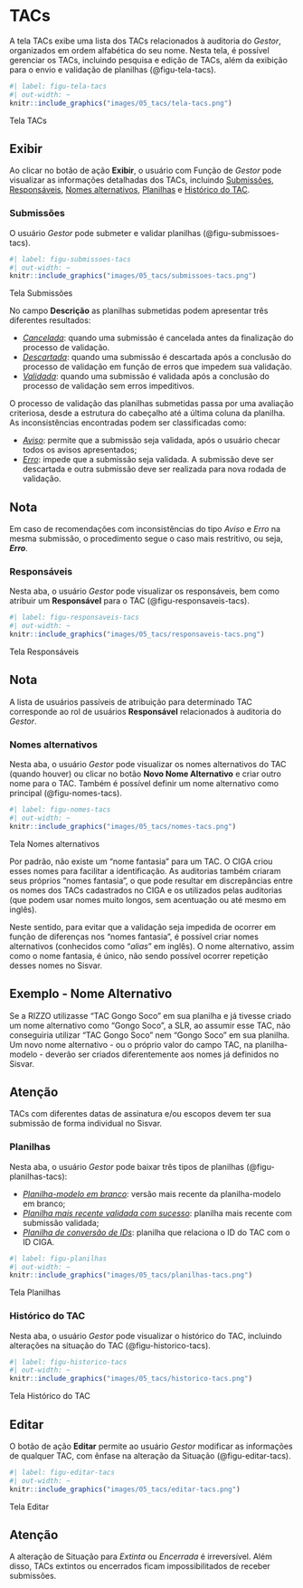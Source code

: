 # TACs {#sec-tacs}

A tela TACs exibe uma lista dos TACs relacionados à auditoria do *Gestor*, organizados em ordem alfabética do seu nome. Nesta tela, é possível gerenciar os TACs, incluindo pesquisa e edição de TACs, além da exibição para o envio e validação de planilhas (@figu-tela-tacs).

::: {#figu-tela-tacs}
```r
#| label: figu-tela-tacs
#| out-width: ~
knitr::include_graphics("images/05_tacs/tela-tacs.png")
```
Tela TACs
:::

## Exibir
Ao clicar no botão de ação **Exibir**, o usuário com Função de *Gestor* pode visualizar as informações detalhadas dos TACs, incluindo [Submissões](#sec-submissoes-tacs), [Responsáveis](#sec-responsaveis-tacs), [Nomes alternativos](#sec-nomes-tacs), [Planilhas](#sec-planilhas-tacs) e [Histórico do TAC](#sec-historico-tacs).

### Submissões {#sec-submissoes-tacs}
O usuário *Gestor* pode submeter e validar planilhas (@figu-submissoes-tacs). 

::: {#figu-submissoes-tacs}
```r
#| label: figu-submissoes-tacs
#| out-width: ~
knitr::include_graphics("images/05_tacs/submissoes-tacs.png")
```
Tela Submissões
:::

No campo **Descrição** as planilhas submetidas podem apresentar três diferentes resultados:

- *<u>Cancelada</u>*: quando uma submissão é cancelada antes da finalização do processo de validação.
- *<u>Descartada</u>*: quando uma submissão é descartada após a conclusão do processo de validação em função de erros que impedem sua validação.
- *<u>Validada</u>*: quando uma submissão é validada após a conclusão do processo de validação sem erros impeditivos.

O processo de validação das planilhas submetidas passa por uma avaliação criteriosa, desde a estrutura do cabeçalho até a última coluna da planilha. As inconsistências encontradas podem ser classificadas como:

- *<u>Aviso</u>*: permite que a submissão seja validada, após o usuário checar todos os avisos apresentados;
- *<u>Erro</u>*: impede que a submissão seja validada. A submissão deve ser descartada e outra submissão deve ser realizada para nova rodada de validação.

:::callout-note
## Nota
Em caso de recomendações com inconsistências do tipo *Aviso* e *Erro* na mesma submissão, o procedimento segue o caso mais restritivo, ou seja, ***Erro***.
:::

### Responsáveis {#sec-responsaveis-tacs}
Nesta aba, o usuário *Gestor* pode visualizar os responsáveis, bem como atribuir um **Responsável** para o TAC (@figu-responsaveis-tacs).

::: {#figu-responsaveis-tacs}
```r
#| label: figu-responsaveis-tacs
#| out-width: ~
knitr::include_graphics("images/05_tacs/responsaveis-tacs.png")
```
Tela Responsáveis
:::

:::callout-note
## Nota
A lista de usuários passíveis de atribuição para determinado TAC corresponde ao rol de usuários **Responsável** relacionados à auditoria do *Gestor*. 
:::

### Nomes alternativos {#sec-nomes}
Nesta aba, o usuário *Gestor* pode visualizar os nomes alternativos do TAC (quando houver) ou clicar no botão **Novo Nome Alternativo** e criar outro nome para o TAC. Também é possível definir um nome alternativo como principal (@figu-nomes-tacs).

::: {#figu-nomes-tacs}
```r
#| label: figu-nomes-tacs
#| out-width: ~
knitr::include_graphics("images/05_tacs/nomes-tacs.png")
```
Tela Nomes alternativos
:::

Por padrão, não existe um "nome fantasia" para um TAC. O CIGA criou esses nomes para facilitar a identificação. As auditorias também criaram seus próprios “nomes fantasia”, o que pode resultar em discrepâncias entre os nomes dos TACs cadastrados no CIGA e os utilizados pelas auditorias (que podem usar nomes muito longos, sem acentuação ou até mesmo em inglês).

Neste sentido, para evitar que a validação seja impedida de ocorrer em função de diferenças nos "nomes fantasia", é possível criar nomes alternativos (conhecidos como "_alias_" em inglês). O nome alternativo, assim como o nome fantasia, é único, não sendo possível ocorrer repetição desses nomes no Sisvar.

:::callout-tip
## Exemplo - Nome Alternativo
Se a RIZZO utilizasse "TAC Gongo Soco" em sua planilha e já tivesse criado um nome alternativo como "Gongo Soco", a SLR, ao assumir esse TAC, não conseguiria utilizar "TAC Gongo Soco" nem "Gongo Soco" em sua planilha. Um novo nome alternativo - ou o próprio valor do campo TAC, na planilha-modelo - deverão ser criados diferentemente aos nomes já definidos no Sisvar.
:::

:::callout-important
## Atenção
TACs com diferentes datas de assinatura e/ou escopos devem ter sua submissão de forma individual no Sisvar.
:::

### Planilhas {#sec-planilhas}
Nesta aba, o usuário *Gestor* pode baixar três tipos de planilhas (@figu-planilhas-tacs):

- *<u>Planilha-modelo em branco</u>*: versão mais recente da planilha-modelo em branco;
- *<u>Planilha mais recente validada com sucesso</u>*: planilha mais recente com submissão validada;
- *<u>Planilha de conversão de IDs</u>*: planilha que relaciona o ID do TAC com o ID CIGA.

::: {#figu-planilhas-tacs}
```r
#| label: figu-planilhas
#| out-width: ~
knitr::include_graphics("images/05_tacs/planilhas-tacs.png")
```
Tela Planilhas
:::

### Histórico do TAC {#sec-historico-tacs}
Nesta aba, o usuário *Gestor* pode visualizar o histórico do TAC, incluindo alterações na situação do TAC (@figu-historico-tacs). 

::: {#figu-historico-tacs}
```r
#| label: figu-historico-tacs
#| out-width: ~
knitr::include_graphics("images/05_tacs/historico-tacs.png")
```
Tela Histórico do TAC
:::

## Editar
O botão de ação **Editar** permite ao usuário *Gestor* modificar as informações de qualquer TAC, com ênfase na alteração da Situação (@figu-editar-tacs). 

::: {#figu-editar-tacs}
```r
#| label: figu-editar-tacs
#| out-width: ~
knitr::include_graphics("images/05_tacs/editar-tacs.png")
```
Tela Editar
:::

:::callout-important
## Atenção
A alteração de Situação para *Extinta* ou *Encerrada* é irreversível. Além disso, TACs extintos ou encerrados ficam impossibilitados de receber submissões.
:::
